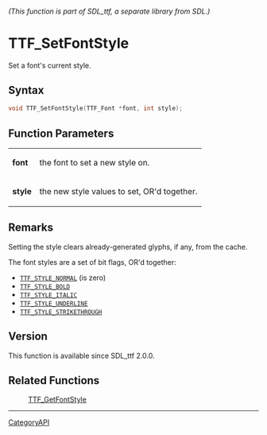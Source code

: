 ====== (This function is part of SDL_ttf, a separate library from SDL.) ======
= TTF_SetFontStyle =

Set a font's current style.

== Syntax ==

<syntaxhighlight lang='c'>
void TTF_SetFontStyle(TTF_Font *font, int style);
</syntaxhighlight>

== Function Parameters ==

{|
|'''font'''
|the font to set a new style on.
|-
|'''style'''
|the new style values to set, OR'd together.
|}

== Remarks ==

Setting the style clears already-generated glyphs, if any, from the cache.

The font styles are a set of bit flags, OR'd together:

* <code>[[TTF_STYLE_NORMAL]]</code> (is zero)
* <code>[[TTF_STYLE_BOLD]]</code>
* <code>[[TTF_STYLE_ITALIC]]</code>
* <code>[[TTF_STYLE_UNDERLINE]]</code>
* <code>[[TTF_STYLE_STRIKETHROUGH]]</code>

== Version ==

This function is available since SDL_ttf 2.0.0.

== Related Functions ==

:[[TTF_GetFontStyle]]

----
[[CategoryAPI]]



